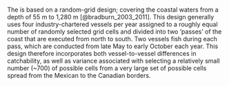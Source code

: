 ### \acrlong{s-wcgbt}

The \Gls{s-wcgbt} is based on a random-grid design;
covering the coastal waters from a depth of 55 m to 1,280 m [@bradburn_2003_2011].
This design generally uses four industry-chartered vessels per year assigned to a roughly equal number of randomly selected grid cells and divided into two 'passes' of the coast that are executed from north to south.
Two vessels fish during each pass, which are conducted from late May to early October each year.
This design therefore incorporates both vessel-to-vessel differences in catchability,
as well as variance associated with selecting a relatively small number (~700) of possible cells from a very large set of possible cells spread from the Mexican to the Canadian borders.
